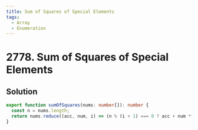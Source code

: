 ```yaml
---
title: Sum of Squares of Special Elements
tags:
  - Array
  - Enumeration
---
```


# 2778. Sum of Squares of Special Elements

<Badges>
  <LevelBadge level="easy" />
  <TopicBadge name="Array" slug="array" />
  <TopicBadge name="Enumeration" slug="enumeration" />
</Badges>

## Solution

```typescript filename="solution.ts" copy
export function sumOfSquares(nums: number[]): number {
  const n = nums.length;
  return nums.reduce((acc, num, i) => (n % (i + 1) === 0 ? acc + num ** 2 : acc), 0);
}
```

<ProblemLink
  codingSite="leetcode"
  href="https://leetcode.com/problems/sum-of-squares-of-special-elements"
  title="Sum of Squares of Special Elements"
/>
